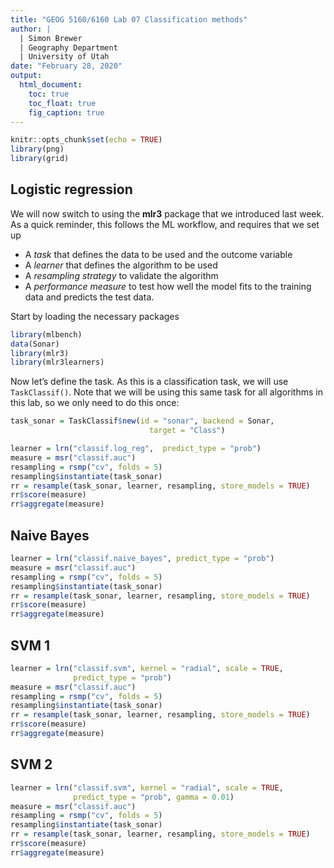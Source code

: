 ```yaml
---
title: "GEOG 5160/6160 Lab 07 Classification methods"
author: | 
  | Simon Brewer
  | Geography Department
  | University of Utah
date: "February 28, 2020"
output:
  html_document:
    toc: true
    toc_float: true
    fig_caption: true
---
```


```r
knitr::opts_chunk$set(echo = TRUE)
library(png)
library(grid)
```

## Logistic regression

We will now switch to using the **mlr3** package that we introduced last week. As a quick reminder, this follows the ML workflow, and requires that we set up

- A *task* that defines the data to be used and the outcome variable
- A *learner* that defines the algorithm to be used
- A *resampling strategy* to validate the algorithm
- A *performance measure* to test how well the model fits to the training data and predicts the test data.

Start by loading the necessary packages

```r
library(mlbench)
data(Sonar)
library(mlr3)
library(mlr3learners)
```

Now let's define the task. As this is a classification task, we will use `TaskClassif()`. Note that we will be using this same task for all algorithms in this lab, so we only need to do this once:

```r
task_sonar = TaskClassif$new(id = "sonar", backend = Sonar, 
                               target = "Class")
```


```r
learner = lrn("classif.log_reg",  predict_type = "prob")
measure = msr("classif.auc")
resampling = rsmp("cv", folds = 5)
resampling$instantiate(task_sonar)
rr = resample(task_sonar, learner, resampling, store_models = TRUE)
rr$score(measure)
rr$aggregate(measure)
```

## Naive Bayes

```r
learner = lrn("classif.naive_bayes", predict_type = "prob")
measure = msr("classif.auc")
resampling = rsmp("cv", folds = 5)
resampling$instantiate(task_sonar)
rr = resample(task_sonar, learner, resampling, store_models = TRUE)
rr$score(measure)
rr$aggregate(measure)
```

## SVM 1

```r
learner = lrn("classif.svm", kernel = "radial", scale = TRUE, 
              predict_type = "prob")
measure = msr("classif.auc")
resampling = rsmp("cv", folds = 5)
resampling$instantiate(task_sonar)
rr = resample(task_sonar, learner, resampling, store_models = TRUE)
rr$score(measure)
rr$aggregate(measure)
```

## SVM 2

```r
learner = lrn("classif.svm", kernel = "radial", scale = TRUE, 
              predict_type = "prob", gamma = 0.01)
measure = msr("classif.auc")
resampling = rsmp("cv", folds = 5)
resampling$instantiate(task_sonar)
rr = resample(task_sonar, learner, resampling, store_models = TRUE)
rr$score(measure)
rr$aggregate(measure)
```
